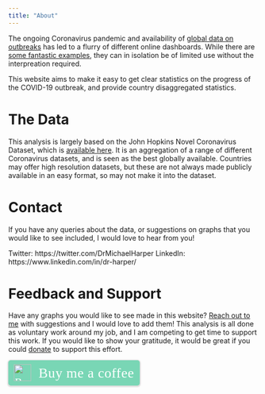 ```yaml
---
title: "About"
---
```


The ongoing Coronavirus pandemic and availability of [global data on outbreaks](https://github.com/CSSEGISandData/COVID-19) has led to a flurry of different online dashboards. While there are [some fantastic examples](https://www.arcgis.com/apps/opsdashboard/index.html#/bda7594740fd40299423467b48e9ecf6), they can in isolation be of limited use without the interpreation required.

This website aims to make it easy to get clear statistics on the progress of the COVID-19 outbreak, and provide country disaggregated statistics.

# The Data

This analysis is largely based on the John Hopkins Novel Coronavirus Dataset, which is [available here](https://github.com/CSSEGISandData/COVID-19/blob/master/README.md). It is an aggregation of a range of different Coronavirus datasets, and is seen as the best globally available. Countries may offer high resolution datasets, but these are not always made publicly available in an easy format, so may not make it into the dataset.

# Contact

If you have any queries about the data, or suggestions on graphs that you would like to see included, I would love to hear from you!

Twitter: https://twitter.com/DrMichaelHarper
LinkedIn: https://www.linkedin.com/in/dr-harper/



# Feedback and Support

Have any graphs you would like to see made in this website? [Reach out to me](about) with suggestions and I would love to add them! This analysis is all done as voluntary work around my job, and I am competing to get time to support this work. If you would like to show your gratitude, it would be great if you could [donate](https://www.paypal.me/mikeyharper) to support this effort.

<style>.bmc-button img{height: 34px !important;width: 35px !important;margin-bottom: 1px !important;box-shadow: none !important;border: none !important;vertical-align: middle !important;}.bmc-button{padding: 7px 10px 7px 10px !important;line-height: 35px !important;height:51px !important;min-width:217px !important;text-decoration: none !important;display:inline-flex !important;color:#ffffff !important;background-color:#79D6B5 !important;border-radius: 5px !important;border: 1px solid transparent !important;padding: 7px 10px 7px 10px !important;font-size: 22px !important;letter-spacing: 0.6px !important;box-shadow: 0px 1px 2px rgba(190, 190, 190, 0.5) !important;-webkit-box-shadow: 0px 1px 2px 2px rgba(190, 190, 190, 0.5) !important;margin: 0 auto !important;font-family:'Cookie', cursive !important;-webkit-box-sizing: border-box !important;box-sizing: border-box !important;-o-transition: 0.3s all linear !important;-webkit-transition: 0.3s all linear !important;-moz-transition: 0.3s all linear !important;-ms-transition: 0.3s all linear !important;transition: 0.3s all linear !important;}.bmc-button:hover, .bmc-button:active, .bmc-button:focus {-webkit-box-shadow: 0px 1px 2px 2px rgba(190, 190, 190, 0.5) !important;text-decoration: none !important;box-shadow: 0px 1px 2px 2px rgba(190, 190, 190, 0.5) !important;opacity: 0.85 !important;color:#ffffff !important;}</style><link href="https://fonts.googleapis.com/css?family=Cookie" rel="stylesheet"><a class="bmc-button" target="_blank" href="https://www.buymeacoffee.com/BXFAIV5"><img src="https://cdn.buymeacoffee.com/buttons/bmc-new-btn-logo.svg" alt="Buy me a coffee"><span style="margin-left:15px;font-size:28px !important;">Buy me a coffee</span></a>
